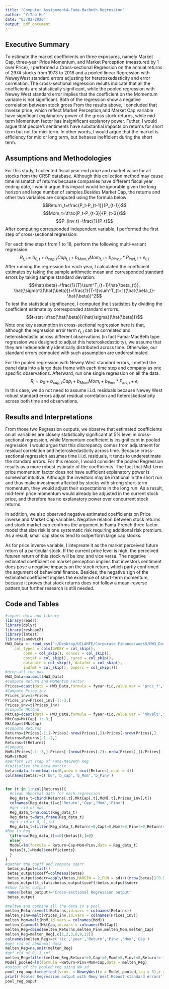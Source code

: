 ```yaml
---
title: "Computer Assignment4—Fama-Macbeth Regression"
author: "YiTao Hu"
date: "03/02/2020"
output: pdf_document
---
```

## Executive Summary 
To estimate the  market coefficients on three exposures, namely Market Cap, three-year Price Momentum, and Market Perception (meastured by 1 over Price), I performed a Cross-sectional Regression on the annual returns of 2974 stocks from 1973 to 2018 and a pooled linear Regression with NeweyWest standard errors adjusting for heteroskedasticity and error correlation. The cross-sectional regression results indicate that all the coefficients are statistically significant, while the pooled regression with Newey West standard error implies that the coefficient on the Momentum variable is not significant. Both of the regression show a negative correlation between stock gross From the results above, I concluded that inverse price, which reflect Market Perception,and Market Cap variable have significant explanatory power of the gross stock returns, while mid-term Momentum factor has insignificant explanory power. Futher, I would argue that people's sentiments have substantial impacts on returns for short term but not for mid-term. In other words, I would argue that the market is efficiency for mid or long term, but behaves inefficient during the short term. 

## Assumptions and Methodologies
For this study, I collected fiscal year end price and market value for all stocks from the CRSP database. Although this collection method may cause time mismatch of returns because companies have different fiscal year ending date, I would argue this impact would be ignorable given the long horizon and large number of samples.Besides Market Cap, the returns and other two variables are computed using the formula below:
$$Return_t=\frac{P_t-P_{t-1}}{P_{t-1}}$$
$$Mom_t=\frac{P_t-P_{t-3}}{P_{t-3}}$$
$$P_{inv_t}=\frac{1}{P_t}$$
After computing corresponded independent variable, I performed the first step of cross-sectional regression: 

For each time step t from 1 to 18, perform the following multi-variant regression: 
$$R_{t,i}=b_{0,t}+b_{cap,t}Cap_{t,i}+b_{Mom,t}Mom_{t,i}+b_{Pinv,t}*P_{invt,i}+e_{t,i}$$
After running the regression for each year, I calculated the coefficient estimates by taking the sample arithmetic mean and corresponded standard errors by taking sample standard deviation:
$$\hat{\beta}=\frac{1}{T}\sum^T_{t=1}\hat{\beta_{t}}, \hat{\sigma^2(\hat{\beta})}=\frac{1}{T-1}\sum^T_{t=1}(\hat{\beta_t}-\hat{\beta})^2$$
To test the statistical significance, I computed the t statistics by dividing the coefficient estimate by corresponded standard errorrs. 
$$t-stat=\frac{\hat{\beta}}{\hat{\sigma}(\hat{\beta})}$$
Note one key assumption in cross-sectional regression here is that, although the regression error term $\epsilon_{t,i}$ can be correlated and  heteroskedastic across different observations (in fact Fama-MacBeth type regression was designed to adjust this heteroskedasticity), we assume that they are independently identically distributed across time. Otherwise, our standard errors computed with such assumption are underestimated. 

For the pooled regression with Newey West standard errors, I melted the panel data into a large data frame with each time step and company as one specific observations. Afterward, run one single regression on all the data.
$$R_{i}=b_{0}+b_{cap,t}Cap_{i}+b_{Mom}Mom_{i}+b_{Pinv}*P_{inv,i}+e_{i}$$
In this case, we do not need to assume i.i.d. residuals because Newey West robust standard errors adjust residual correlation and heteroskedasticity across both time and observations.

## Results and Interpretations

From those two Regression outputs, we observe that estimated coefficients on all variables are closely statistically significant at 5% level in cross-sectional regression, while Momentum coefficient is insignificant in pooled regression. I would argue that this discrepancy comes from adjustment for residual correlation and heteroskedasticity across time. Because cross-sectional regression assumes time i.i.d. residuals, it tends to underestimate the standard errors. For this reason, I would consider the pooled Regression results as a more robust estimate of the coefficients.
The fact that Mid-term price momentum factor does not have sufficient explanatory power is somewhat intuitive. Although the investors may be irrational in the short run and thus make investment affected by stocks with strong short-term momentum, they would adjust their expectations in the long run. As a result, mid-term price momentum would already be adjusted in the current stock price, and therefore has no explanatory power over concurrent stock returns. 

In addition, we also observed negative estimated coefficients on Price inverse and Market Cap variables. Negative relation between stock returns and stock market cap confirms the argument in Fama-French three factor model that size risk is one systematic risk requiring additional risk premium. As a result, small cap stocks tend to outperform large cap stocks. 

As for price inverse variable, I intepreate it as the market perceived future return of a particular stock. If the current price level is high, the perceived futuren return of this stock will be low, and vice versa. The negative estimated coefficient on market perception implies that investors sentiment does pose a negative impacts on the stock return, which partly confirmed the argument of behavioral finance. Besides, the negative sign of the estimated coefficient implies the existence of short-term momentum, because it proves that stock returns does not follow a mean-reverse pattern,but further research is still needed. 

## Code and Tables
```r
#import data and library
library(readr)
library(dplyr)
library(reshape2)
library(lmtest)
library(sandwich)
HW3_Data <- read_csv("~/Desktop/UCLAMFE/Corporate Finance/week5/HW3_Data.csv", 
    col_types = cols(GVKEY = col_skip(), 
        conm = col_skip(), consol = col_skip(), 
        costat = col_skip(), curcd = col_skip(), 
        datadate = col_skip(), datafmt = col_skip(), 
        indfmt = col_skip(), popsrc = col_skip()))
#drop all the nas 
HW3_Data=na.omit(HW3_Data)
#compute Return and MoMentum Factor
Prices=dcast(data = HW3_Data,formula = fyear~tic,value.var = 'prcc_f',fun.aggregate = sum)[,-1]
#Compute Price_inv
Prices_inv=1/Prices
Prices_inv=Prices_inv[-1:-3,]
Prices_inv=t(Prices_inv)
#compute MktCap
MktCap=dcast(data = HW3_Data,formula = fyear~tic,value.var = 'mkvalt',fun.aggregate = sum)[,-1]
MktCap=MktCap[-1:-3,]
MktCap=t(MktCap)
#Compute Returns
Returns=(Prices[-1,]-Prices[-nrow(Prices),])/Prices[-nrow(Prices),]
Returns=Returns[-1:-2,]
Returns=t(Returns)
#Compute 
MoM=(Prices[-1:-3,]-Prices[-(nrow(Prices)-2):-nrow(Prices),])/Prices[-(nrow(Prices)-2):-nrow(Prices),]
MoM=t(MoM)
#perform 1st step of Fama-MacBeth Reg
#initialize the beta matrix
betas=data.frame(matrix(0,nrow = ncol(Returns),ncol = 4))
colnames(betas)=c('b0','b_cap','b_Mom','b_Pinv')


for (t in 1:ncol(Returns)){
  #clean abnormal data for each regression 
  Reg_data_t=cbind(Returns[,t],MktCap[,t],MoM[,t],Prices_inv[,t])
  colnames(Reg_data_t)=c('Return','Cap','Mom','Pinv')
  #get rid of nas
  Reg_data_t=na.omit(Reg_data_t)
  Reg_data_t=data.frame(Reg_data_t)
  #get rid of 0,-1,inf
  Reg_data_t=filter(Reg_data_t,Return!=0,Cap!=0,Mom!=0,Pinv!=0,Return!=-1,Cap!=-1,Mom!=-1,Pinv!=-1,Return!=Inf,Cap!=Inf,Mom!=Inf,Pinv!=Inf)
#Run ts Reg
  {if(nrow(Reg_data_t)==0){betas[t,]=0}
  else{
  Model=lm(formula = Return~Cap+Mom+Pinv,data = Reg_data_t)
  betas[t,]=Model$coefficients}
  }
}
#gather the coeff and compute sderr
 betas_output=list()
 betas_output$coeff=colMeans(betas)
 betas_output$sderr=apply(betas,MARGIN = 2,FUN = sd)/((nrow(betas))^0.5)
 betas_output$t_stats=betas_output$coeff/betas_output$sderr
#show final output
 names(betas_output)='Cross-sectional Regression output'
 betas_output
```

```r
#melten and combine all the data in a pool 
melten_Returns=melt(Returns,id.vars = colnames(Returns))
melten_Pinv=melt(Prices_inv,id.vars = colnames(Prices_inv))
melten_Mom=melt(MoM,id.vars = colnames(MoM))
melten_Cap=melt(MktCap,id.vars = colnames(MktCap))
melten_Reg=cbind(melten_Returns,melten_Pinv,melten_Mom,melten_Cap)
melten_Reg=melten_Reg[,c(1,2,3,6,9,12)]
colnames(melten_Reg)=c('tic','year','Return','Pinv','Mom','Cap')
#get rid of abnormal data
melten_Reg=na.omit(melten_Reg)
#get rid of 0,-1,inf
melten_Reg=filter(melten_Reg,Return!=0,Cap!=0,Mom!=0,Pinv!=0,Return!=-1,Cap!=-1,Mom!=-1,Pinv!=-1,Return!=Inf,Cap!=Inf,Mom!=Inf,Pinv!=Inf)
Model_pooled=lm(formula =Return~Pinv+Mom+Cap,data = melten_Reg)
#output of the pooled reg using NW sd
pool_reg_ouput=coeftest(vcov. = NeweyWest(x = Model_pooled,lag = 3),x = Model_pooled,adjust=T)
print('Pooled Regression output with Newy West Robust standard errors')
pool_reg_ouput
```



